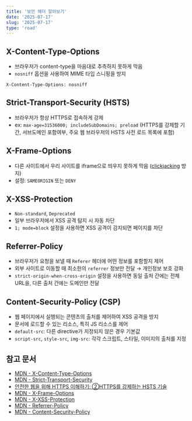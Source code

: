 ```yaml
---
title: '보안 헤더 알아보기'
date: '2025-07-17'
slug: '2025-07-17'
type: 'road'
---
```


## X-Content-Type-Options

- 브라우저가 content-type을 마음대로 추측하지 못하게 막음
- `nosniff` 옵션을 사용하여 MIME 타입 스니핑을 방지

```http
X-Content-Type-Options: nosniff
```

## Strict-Transport-Security (HSTS)

- 브라우저가 항상 HTTPS로 접속하게 강제
- ex: `max-age=31536000; includeSubDomains; preload` (HTTPS를 강제할 기간, 서브도메인 포함여부, 주요 웹 브라우저의 HSTS 사전 로드 목록에 포함)

## X-Frame-Options

- 다른 사이트에서 우리 사이트를 iframe으로 띄우지 못하게 막음 ([clickjacking](https://developer.mozilla.org/en-US/docs/Web/Security/Attacks/Clickjacking) 방지)
- 설정: `SAMEORIGIN` 또는 `DENY`

## X-XSS-Protection

- `Non-standard`, `Deprecated`
- 일부 브라우저에서 XSS 공격 탐지 시 자동 차단
- `1; mode=block` 설정을 사용하면 XSS 공격이 감지되면 페이지를 차단

## Referrer-Policy

- 브라우저가 요청을 보낼 때 `Referer` 헤더에 어떤 정보를 포함할지 제어
- 외부 사이트로 이동할 때 최소한의 `referrer` 정보만 전달 → 개인정보 보호 강화
- `strict-origin-when-cross-origin` 설정을 사용하면 동일 출처 간에는 전체 URL을, 다른 출처 간에는 도메인만 전달

## Content-Security-Policy (CSP)

- 웹 페이지에서 실행되는 콘텐츠의 출처를 제어하여 XSS 공격을 방지
- 문서에 로드할 수 있는 리소스, 특히 JS 리소스를 제어
- `default-src`: 다른 directive가 지정되지 않은 경우 기본값
- `script-src`, `style-src`, `img-src`: 각각 스크립트, 스타일, 이미지의 출처를 지정

## 참고 문서

- [MDN - X-Content-Type-Options](https://developer.mozilla.org/en-US/docs/Web/HTTP/Headers/X-Content-Type-Options)
- [MDN - Strict-Transport-Security](https://developer.mozilla.org/en-US/docs/Web/HTTP/Headers/Strict-Transport-Security)
- [안전한 웹을 위해 HTTPS 이해하기: ②HTTPS를 강제하는 HSTS 기술](https://yozm.wishket.com/magazine/detail/1862)
- [MDN - X-Frame-Options](https://developer.mozilla.org/en-US/docs/Web/HTTP/Headers/X-Frame-Options)
- [MDN - X-XSS-Protection](https://developer.mozilla.org/en-US/docs/Web/HTTP/Headers/X-XSS-Protection)
- [MDN - Referrer-Policy](https://developer.mozilla.org/en-US/docs/Web/HTTP/Headers/Referrer-Policy)
- [MDN - Content-Security-Policy](https://developer.mozilla.org/en-US/docs/Web/HTTP/CSP)
